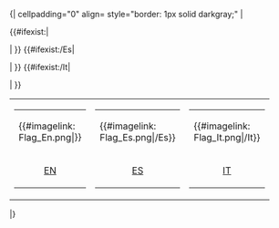 <includeonly>{| cellpadding="0" align={{{align|right}}} style="border: 1px solid darkgray;"
|
<table cellpadding="0" cellspacing="0" border="0" align="center">
<tr align="center"><!--
-->{{#ifexist:{{{en}}}|<td><table><tr><td width=25px>{{#imagelink: Flag_En.png|{{{en}}}}}</td></tr>
<tr align="center"><td>[[en/{{{en}}}|EN]]</td></table></td> | }}<!--

-->{{#ifexist:{{{es}}}/Es|<td><table><tr><td width=25px>{{#imagelink: Flag_Es.png|{{{es}}}/Es}}</td></tr>
<tr align="center"><td>[[es/{{{es}}}|ES]]</td></table></td> | }}<!--

-->{{#ifexist:{{{it}}}/It|<td><table><tr><td width=25px>{{#imagelink: Flag_It.png|{{{it}}}/It}}</td></tr>
<tr align="center"><td>[[it/{{{it}}}|IT]]</td></table></td> | }}
</tr></table>
|}</includeonly>